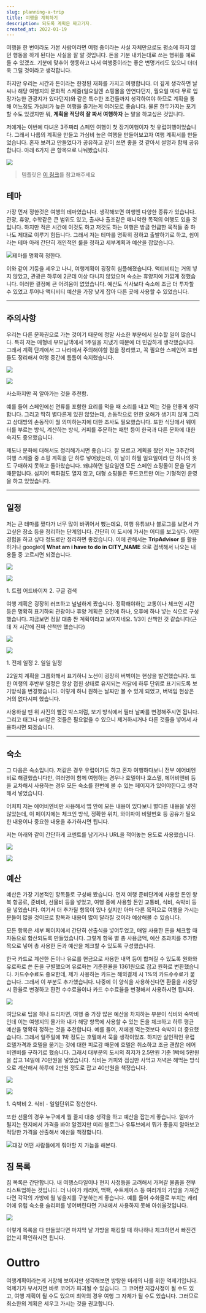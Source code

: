 ```yaml
---
slug: planning-a-trip
title: 여행을 계획하기
description: 되도록 계획은 짜고가자.
created_at: 2022-01-19
---
```


여행을 한 번이라도 가본 사람이라면 여행 중이라는 사실 자체만으로도 평소에 하지 않던 행동을 하게 된다는 사실을 잘 알 것입니다. 돈을 기분
내키는대로 쓰는 행위를 예로 들 수 있겠죠. 기분에 맞추어 행동하고 나서 여행중이라는 좋은 변명거리도 있으니 더더욱 그럴 것이라고
생각합니다.

하지만 우리는 시간과 돈이라는 한정된 재화를 가지고 여행합니다. 더 깊게 생각하면 날씨나 해당 여행지의 문화적 스케쥴(일요일엔 쇼핑몰을
안연다던지, 월요일 마다 무료 입장가능한 관광지가 있다던지)와 같은 특수한 조건들까지 생각하여야 하므로 계획을 통해 어느정도 가심비가 높은
여행을 즐기는게 여러모로 좋습니다. 물론 한두가지는 포기할 수도 있겠지만 뭐, **계획을 적당히 잘 짜서 여행하자** 는 말을 하고싶은
것입니다.

저에게는 이번에 다녀온 3주짜리 스페인 여행이 첫 장기여행이자 첫 유럽여행이었습니다. 그래서 나름의 계획을 만들고 가심비 높은 여행을
만들어보고자 여행 계획서를 만들었습니다. 혼자 보려고 만들었다가 공유하고 같이 쓰면 좋을 것 같아서 설명과 함께 공유합니다. 아래 6가지 큰
항목으로 나눠봤습니다.

![](http://t1.daumcdn.net/brunch/service/user/aVyy/image/_0ropc5gOgxBbBJVeLmjeTDq-ns.png)

> 템플릿은 [이 링크](https://hjinn.notion.site/a88deb9e500b4275be88b662f94d27c2)를
> 참고해주세요

## 테마

가장 먼저 정한것은 여행의 테마였습니다. 생각해보면 여행엔 다양한 종류가 있습니다. 관광, 휴양, 수학같은 큰 범위도 있고, 출사나 출조같은
매니악한 목적의 여행도 있을 것입니다. 하지만 적은 시간에 이것도 하고 저것도 하는 여행은 방금 언급한 목적들 중 하나도 제대로 이루기
힘듭니다. 그래서 저는 테마를 명확히 정하고 출발하기로 하고, 쉼이라는 테마 아래 간단히 개인적인 룰을 정하고 세부계획과 예산을 잡았습니다.

![](http://t1.daumcdn.net/brunch/service/user/aVyy/image/nnwV0vSu7elSRCzeq0ynNul2-w0.png)테마를
명확히 정한다.

이와 같이 기둥을 세우고 나니, 여행계획이 굉장히 심플해졌습니다. 액티비티는 거의 넣지 않았고, 관광은 하루에 2군데 이상 다니지 않았으며
숙소는 휴양지에 가깝게 정했습니다. 이러한 결정에 큰 어려움이 없었습니다. 예산도 식사보다 숙소에 조금 더 투자할 수 있었고 투어나 액티비티
예산을 가장 낮게 잡아 다른 곳에 사용할 수 있었습니다.

---

## 주의사항

우리는 다른 문화권으로 가는 것이기 때문에 정말 사소한 부분에서 실수할 일이 많습니다. 특히 저는 매형네 부모님댁에서 1주일을 지냈기 때문에
더 민감하게 생각했습니다. 그래서 계획 단계에서 그 나라에서 주의해야할 점을 정리했고, 꼭 필요한 스페인어 표현들도 정리해서 여행 중간에
틈틈이 숙지했습니다.

![](http://t1.daumcdn.net/brunch/service/user/aVyy/image/kScLVrae9Yp8kge14lFkQZMVc20.png)

![](http://t1.daumcdn.net/brunch/service/user/aVyy/image/p-jLq7D5bavDqtADv3uySgnNLJE.png)

사소하지만 꼭 알아가는 것을 추천함.

예를 들어 스페인에선 면류를 포함한 요리를 먹을 때 소리를 내고 먹는 것을 안좋게 생각합니다. 그리고 딱히 별다른게 있진 않았는데,
손동작으로 인한 오해가 생기지 않게 그리고 상대방의 손동작이 뭘 의미하는지에 대한 조사도 필요했습니다. 또한 식당에서 웨이터를 부르는 방식,
계산하는 방식, 커피를 주문하는 패턴 등이 한국과 다른 문화에 대한 숙지도 중요했습니다.

제도나 문화에 대해서도 정리해가시면 좋습니다. 잘 모르고 계획을 짰던 저는 3주간의 여행 스케쥴 중 쇼핑 계획을 단 하루 넣어놨는데, 이
날이 하필 일요일이라 단 하나의 옷도 구매하지 못하고 돌아왔습니다. 왜냐하면 일요일엔 모든 스페인 쇼핑몰이 문을 닫기 때문입니다. 심지어
백화점도 열지 않고, 대형 쇼핑몰은 푸드코트만 여는 기형적인 운영을 하고 있었습니다.

---

## 일정

저는 큰 테마를 짰다가 너무 많이 바뀌어서 뺐는데요, 여행 유튜브나 블로그를 보면서 가고싶은 장소 등을 정리하는 단계입니다. 간단히 이
도시에 가서는 어디를 보고싶다. 어떤 경험을 하고 싶다 정도로만 정리하면 좋겠습니다. 이에 관해서는 **TripAdvisor** 를
활용하거나 google에 **What am i have to do in CITY_NAME** 으로 검색해서 나오는 내용들 중 고르시면
되겠습니다.

![](http://t1.daumcdn.net/brunch/service/user/aVyy/image/YLXTTVf3kXivYNjNgDpp_VVmWbI.jpeg)

![](http://t1.daumcdn.net/brunch/service/user/aVyy/image/LccYnPN0AjVB1MBo2ioLgEkNKF4.png)

1\. 트립 어드바이져 2. 구글 검색

여행 계획은 굉장히 러프하고 널널하게 짰습니다. 정확해야하는 교통이나 체크인 시간 등은 명확히 표기하되 관광이나 휴양 계획은 오전에 하나,
오후에 하나 넣는 식으로 구성했습니다. 지금보면 정말 대충 짠 계획이라고 보여지네요. 1/3이 산책인 것 같습니다(근데 저 시간에 진짜
산책만 했습니다)

![](http://t1.daumcdn.net/brunch/service/user/aVyy/image/wqXbyD_MAOUjeKF9BOxVKuAZOBo.png)

![](http://t1.daumcdn.net/brunch/service/user/aVyy/image/j16gbITuLrcsrTfFsLnsbO0BBLM.png)

1\. 전체 일정 2. 일일 일정

22일치 계획을 그룹화해서 표기하니 노션이 굉장히 버벅이는 현상을 발견했습니다. 또한 여행의 후반부 일정은 항상 접힌 상태로 유지되는 까닭에
하루 단위로 표기되도록 보기방식을 변경했습니다. 이렇게 하니 원하는 날짜만 볼 수 있게 되었고, 버벅임 현상은 거의 없다시피 했습니다.

사용하실 땐 위 사진의 빨간 박스처럼, 보기 방식에서 필터 날짜를 변경해주시면 됩니다. 그리고 태그나 url같은 것들은 필요없을 수 있으니
제거하시거나 다른 것들을 넣어서 사용하시면 되겠습니다.

---

## 숙소

그 다음은 숙소입니다. 저같은 경우 유럽이기도 하고 혼자 여행하다보니 전부 에어비엔비로 해결했습니다만, 여러명이 함께 여행하는 경우나
호텔이나 호스텔, 에어비엔비 등을 교차해서 사용하는 경우 모든 숙소를 한번에 볼 수 있는 페이지가 있어야한다고 생각해서 넣었습니다.

어처피 저는 에어비엔비만 사용해서 앱 안에 모든 내용이 있다보니 별다른 내용을 넣진 않았는데, 이 페이지에는 체크인 방식, 정확한 위치,
와이파이 비밀번호 등 공유가 필요한 내용이나 중요한 내용을 추가하시면 됩니다.

저는 아래와 같이 간단하게 코멘트를 남기거나 URL을 적어놓는 용도로 사용했습니다.

![](http://t1.daumcdn.net/brunch/service/user/aVyy/image/BDL_27IFt-0q-e7e90vFtymtdUA.png)

![](http://t1.daumcdn.net/brunch/service/user/aVyy/image/GJJWD4OL6zdtSs4eXa9u_0TztdE.png)

## 예산

예산은 가장 기본적인 항목들로 구성해 봤습니다. 먼저 여행 준비단계에 사용할 돈인 왕복 항공료, 준비비, 선물비 등을 넣었고, 여행 중에
사용할 돈인 교통비, 식비, 숙박비 등을 넣었습니다. 여기서 더 추가될 항목이 있나 싶지만 아마 다른 목적으로 여행을 가시는 분들이 많을
것이므로 항목과 내용이 많이 달라질 것이라 예상해볼 수 있습니다.

모든 항목은 세부 페이지에서 간단히 산출식을 넣어두었고, 매일 사용한 돈을 체크할 때 자동으로 합산되도록 만들었습니다. 그렇게 항목 별 총
사용금액, 예산 초과치를 추가항목으로 넣어 총 사용한 돈과 예산을 체크할 수 있도록 구성했습니다.

한국 카드로 계산한 돈이나 유로를 현금으로 사용한 내역 등이 합쳐질 수 있도록 원화와 유로화로 쓴 돈을 구별했으며 유로화는 기준환율을
1361원으로 잡고 원화로 변환했습니다. 카드수수료도 중요한데, 제가 사용하는 카드는 해외결제 시 1%의 카드수수료가 붙습니다. 그래서 이
부분도 추가했습니다. 나중에 이 양식을 사용하신다면 환율을 사용당시 환율로 변경하고 환전 수수료율이나 카드 수수료율을 변경해서 사용하시면
됩니다.

![](http://t1.daumcdn.net/brunch/service/user/aVyy/image/NxL2bnF9uu8avw1L5fZRPBsKD6U.png)

여담으로 팁을 하나 드리자면, 여행 중 가장 많은 예산을 차지하는 부분이 식비와 숙박비인데 이는 여행지의 물가와 내가 해당 항목에 사용할 수
있는 돈을 체크하고 하루 평균 예산을 명확히 정하는 것을 추천합니다. 예를 들어, 저에겐 먹는것보다 숙박이 더 중요했습니다. 그래서 일주일에
1박 정도는 호텔에서 묵을 생각이었죠. 하지만 살인적인 유럽 호텔가격과 호텔을 옮기는 것에 대한 피로감 때문에 호텔은 취소하고 조금 괜찮은
에어비엔비를 구하기로 했습니다. 그래서 대부분의 도시의 최저가 2.5만원 기준 1박에 5만원을 잡고 14일에 70만원을 넣었습니다. 식비는
커피와 점심만 사먹고 저녁은 해먹는 방식으로 계산해서 하루에 2만원 정도로 잡고 40만원을 책정습니다.

![](http://t1.daumcdn.net/brunch/service/user/aVyy/image/VHVKlXqxXXJwXmRtzMOxK_njaNI.png)

![](http://t1.daumcdn.net/brunch/service/user/aVyy/image/Vr7ywCCBGWoc_XRCqXFog0ORmQM.png)

1\. 숙박비 2. 식비 - 일일단위로 정산한다.

또한 선물의 경우 누구에게 뭘 줄지 대충 생각을 하고 예산을 잡는게 좋습니다. 얼마가 될지는 현지에서 가격을 봐야 알겠지만 미리 블로그나
유튜브에서 뭐가 좋을지 알아보고 적당한 가격을 산출해서 예산을 책정합니다.

![](http://t1.daumcdn.net/brunch/service/user/aVyy/image/BB4UKVKejb5ahaxIuu4Pe_Ln21I.png)대강
어떤 사람들에게 줘야할 지 가늠을 해본다.

## 짐 목록

짐 목록은 간단합니다. 내 여행스타일이나 현지 사정등을 고려해서 가져갈 물품을 전부 리스트업하는 것입니다. 더 나아가 캐리어, 백팩,
수트케이스 등 여러개의 가방을 가져간다면 각각의 가방에 뭘 넣을지를 구분하는게 좋습니다. 예를 들어 수화물로 부치는 캐리어에 유럽 숙소용
슬리퍼를 넣어버린다면 기내에서 사용하지 못해 아쉬울것입니다.

![](http://t1.daumcdn.net/brunch/service/user/aVyy/image/u2jX4qd7XXeyTiyXu0CEKlR-A7c.png)

이렇게 목록을 다 만들었다면 마지막 날 가방을 패킹할 때 하나하나 체크하면서 빠진건 없는지 확인하시면 됩니다.

# Outtro

여행계획이라는게 거창해 보이지만 생각해보면 방탕한 미래의 나를 위한 억제기입니다. 억제기가 부서지면 바로 코어가 파괴될 수 있습니다. 그
코어란 지갑사정이 될 수도 있고, 여행 계획이 될 수도 있으며 최악의 경우 여행 그 자체가 될 수도 있습니다. 그러므로 최소한의 계획은
세우고 가시는 것을 권고합니다.
